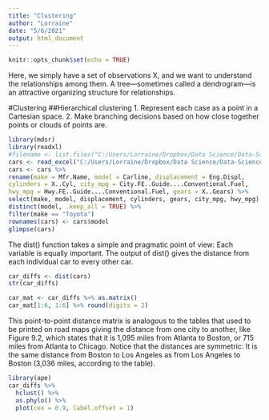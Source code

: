 ```yaml
---
title: "Clustering"
author: "Lorraine"
date: "5/6/2021"
output: html_document
---
```


```r
knitr::opts_chunk$set(echo = TRUE)
```

Here, we simply have a set of observations X, and we want to understand the relationships among them. 
A tree—sometimes called a dendrogram—is an attractive organizing structure for relationships.

#Clustering
##Hierarchical clustering
1. Represent each case as a point in a Cartesian space.
2. Make branching decisions based on how close together points or clouds of points are.

```r
library(mdsr)
library(readxl)
#filename <- list.files("C:/Users/Lorraine/Dropbox/Data Science/Data-Science/before class/16data", pattern = "public\\.xlsx")[1]
cars <- read_excel("C:/Users/Lorraine/Dropbox/Data Science/Data-Science/before class/2016 FEGuide for DOE-OK to release-no-sales-5-8-2019_Mercedes_public.xlsx") %>% data.frame()
cars <- cars %>%
rename(make = Mfr.Name, model = Carline, displacement = Eng.Displ,
cylinders = X..Cyl, city_mpg = City.FE..Guide....Conventional.Fuel,
hwy_mpg = Hwy.FE..Guide....Conventional.Fuel, gears = X..Gears) %>%
select(make, model, displacement, cylinders, gears, city_mpg, hwy_mpg) %>%
distinct(model, .keep_all = TRUE) %>%
filter(make == "Toyota")
rownames(cars) <- cars$model
glimpse(cars)

```

The dist() function takes a simple and pragmatic point of view: Each variable is equally important.
The output of dist() gives the distance from each individual car to every other car.

```r
car_diffs <- dist(cars)
str(car_diffs)
```

```r
car_mat <- car_diffs %>% as.matrix()
car_mat[1:6, 1:6] %>% round(digits = 2)
```

This point-to-point distance matrix is analogous to the tables that used to be printed on road maps giving the distance from one city to another, like Figure 9.2, which states that it is 1,095 miles from Atlanta to Boston, or 715 miles from Atlanta to Chicago. Notice that the distances are symmetric: It is the same distance from Boston to Los Angeles as from Los Angeles to Boston (3,036 miles, according to the table).

```r
library(ape)
car_diffs %>%
  hclust() %>%
  as.phylo() %>%
  plot(cex = 0.9, label.offset = 1)
```













